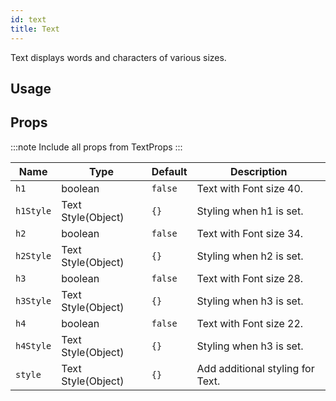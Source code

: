 ```yaml
---
id: text
title: Text
---
```



Text displays words and characters of various sizes.

## Usage

<Usage />

## Props

:::note
Include all props from TextProps
:::

<div class='table-responsive'>

| Name      | Type               | Default | Description                      |
| --------- | ------------------ | ------- | -------------------------------- |
| `h1`      | boolean            | `false` | Text with Font size 40.          |
| `h1Style` | Text Style(Object) | `{}`    | Styling when h1 is set.          |
| `h2`      | boolean            | `false` | Text with Font size 34.          |
| `h2Style` | Text Style(Object) | `{}`    | Styling when h2 is set.          |
| `h3`      | boolean            | `false` | Text with Font size 28.          |
| `h3Style` | Text Style(Object) | `{}`    | Styling when h3 is set.          |
| `h4`      | boolean            | `false` | Text with Font size 22.          |
| `h4Style` | Text Style(Object) | `{}`    | Styling when h3 is set.          |
| `style`   | Text Style(Object) | `{}`    | Add additional styling for Text. |

</div>
